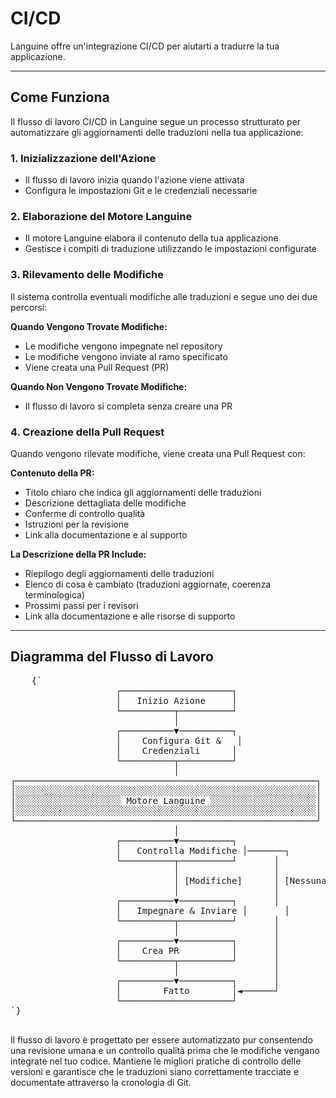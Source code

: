 # CI/CD

Languine offre un'integrazione CI/CD per aiutarti a tradurre la tua applicazione.

---

## Come Funziona

Il flusso di lavoro CI/CD in Languine segue un processo strutturato per automatizzare gli aggiornamenti delle traduzioni nella tua applicazione:

### 1. Inizializzazione dell'Azione
- Il flusso di lavoro inizia quando l'azione viene attivata
- Configura le impostazioni Git e le credenziali necessarie

### 2. Elaborazione del Motore Languine
- Il motore Languine elabora il contenuto della tua applicazione
- Gestisce i compiti di traduzione utilizzando le impostazioni configurate

### 3. Rilevamento delle Modifiche
Il sistema controlla eventuali modifiche alle traduzioni e segue uno dei due percorsi:

**Quando Vengono Trovate Modifiche:**
- Le modifiche vengono impegnate nel repository
- Le modifiche vengono inviate al ramo specificato
- Viene creata una Pull Request (PR)

**Quando Non Vengono Trovate Modifiche:**
- Il flusso di lavoro si completa senza creare una PR

### 4. Creazione della Pull Request
Quando vengono rilevate modifiche, viene creata una Pull Request con:

**Contenuto della PR:**
- Titolo chiaro che indica gli aggiornamenti delle traduzioni
- Descrizione dettagliata delle modifiche
- Conferme di controllo qualità
- Istruzioni per la revisione
- Link alla documentazione e al supporto

**La Descrizione della PR Include:**
- Riepilogo degli aggiornamenti delle traduzioni
- Elenco di cosa è cambiato (traduzioni aggiornate, coerenza terminologica)
- Prossimi passi per i revisori
- Link alla documentazione e alle risorse di supporto

---

## Diagramma del Flusso di Lavoro

<div className="flex flex-col items-center justify-center p-4 h-[400px] sm:h-[500px] md:h-[650px]">
  <pre
    className="p-4 text-sm leading-5 mb-4 scale-[0.5] sm:scale-[0.65] md:scale-90 transform-gpu"
    style={{
      fontFamily: "monospace",
      whiteSpace: "pre",
      textAlign: "left",
    }}
  >
    {`
                    ┌─────────────────────┐
                    │   Inizio Azione     │
                    └──────────┬──────────┘
                               │
                    ┌──────────▼──────────┐
                    │    Configura Git &   │
                    │    Credenziali      │
                    └──────────┬──────────┘
                               │
┌─────────────────────────────────────────────────────────┐
│░░░░░░░░░░░░░░░░░░░░░░░░░░░░░░░░░░░░░░░░░░░░░░░░░░░░░░░░░│
│░░░░░░░░░░░░░░░░░░░░ Motore Languine ░░░░░░░░░░░░░░░░░░░░│
│░░░░░░░░░░░░░░░░░░░░░░░░░░░░░░░░░░░░░░░░░░░░░░░░░░░░░░░░░│
└─────────────────────────────────────────────────────────┘
                               │
                    ┌──────────▼──────────┐
                    │   Controlla Modifiche │───────┐
                    └──────────┬──────────┘       │
                               │                  │
                               │ [Modifiche]      │ [Nessuna Modifica]
                               │                  │
                    ┌──────────▼──────────┐       │
                    │   Impegnare & Inviare │       │
                    └──────────┬──────────┘       │
                               │                  │
                    ┌──────────▼──────────┐       │
                    │    Crea PR          │       │
                    └──────────┬──────────┘       │
                               │                  │
                    ┌──────────▼──────────┐       │
                    │        Fatto        │◄──────┘
                    └─────────────────────┘
`}
  </pre>
</div>

Il flusso di lavoro è progettato per essere automatizzato pur consentendo una revisione umana e un controllo qualità prima che le modifiche vengano integrate nel tuo codice. Mantiene le migliori pratiche di controllo delle versioni e garantisce che le traduzioni siano correttamente tracciate e documentate attraverso la cronologia di Git.
